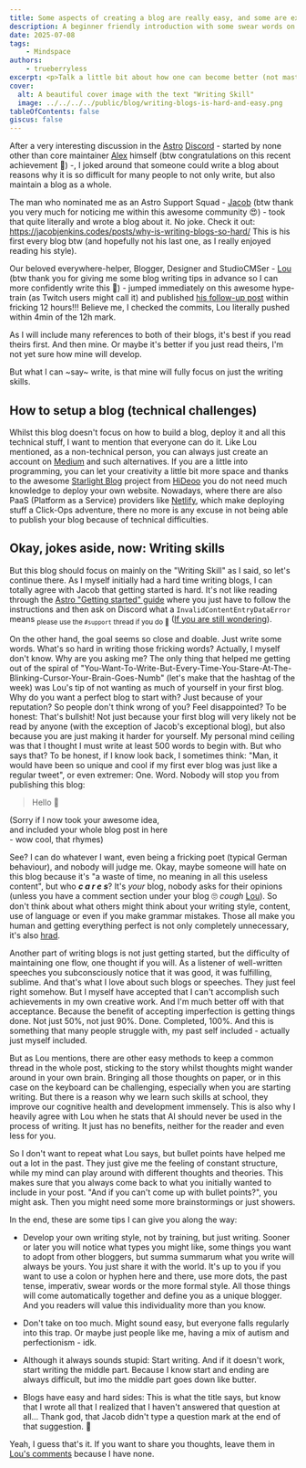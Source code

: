 ```yaml
---
title: Some aspects of creating a blog are really easy, and some are extremely difficult!
description: A beginner friendly introduction with some swear words on how to start writing your own blog post.
date: 2025-07-08
tags:
    - Mindspace
authors:
    - trueberryless
excerpt: <p>Talk a little bit about how one can become better (not master by any means, nobody is perfect) in writing a blog post. These are just my thoughts after two awesome guys from the <a href="https://astro.build/chat">Astro Community</a> (<a class="gh-badge" href="https://github.com/jdtjenkins"><img src="https://github.com/jdtjenkins.png" alt="jdtjenkins" />Jacob</a> and <a class="gh-badge" href="https://github.com/louisescher"><img src="https://github.com/louisescher.png" alt="louisescher" />Lou</a>) decided to write blogs about how hard and easy it is to write blog posts.</p><p>Please read their posts first as this is the follow-up on both of them:</p><ol><li><a href="https://jacobjenkins.codes/posts/why-is-writing-blogs-so-hard/">"Why is writing blog posts so hard?" - Jacob Jenkins</a></li><li><a href="https://lou.gg/blog/why-writing-blogs-isnt-hard">"Why Writing Blogs isn't hard" - Louis Escher</a></li><li><a href="/blog/writing-blogs-is-hard-and-easy/">"Some aspects of creating a blog are really easy, and some are extremely difficult!" - Felix Schneider</a></li></ol><p>After that you have successfully completed this awesome trilogy of blog posts about blog posts.</p>
cover:
  alt: A beautiful cover image with the text "Writing Skill"
  image: ../../../../public/blog/writing-blogs-is-hard-and-easy.png
tableOfContents: false
giscus: false
---
```


After a very interesting discussion in the [Astro](https://github.com/withastro) [Discord](https://astro.build/chat) - started by none other than core maintainer [Alex](https://github.com/alexanderniebuhr) himself (btw congratulations on this recent achievement 🎉) -, I joked around that someone could write a blog about reasons why it is so difficult for many people to not only write, but also maintain a blog as a whole.

The man who nominated me as an Astro Support Squad - [Jacob](https://github.com/jdtjenkins) (btw thank you very much for noticing me within this awesome community 😍) - took that quite literally and wrote a blog about it. No joke. Check it out: https://jacobjenkins.codes/posts/why-is-writing-blogs-so-hard/ This is his first every blog btw (and hopefully not his last one, as I really enjoyed reading his style).

Our beloved everywhere-helper, Blogger, Designer and StudioCMSer - [Lou](https://github.com/louisescher/) (btw thank you for giving me some blog writing tips in advance so I can more confidently write this 🤩) - jumped immediately on this awesome hype-train (as Twitch users might call it) and published [his follow-up post](https://lou.gg/blog/why-writing-blogs-isnt-hard) within fricking 12 hours!!! Believe me, I checked the commits, Lou literally pushed within 4min of the 12h mark.

As I will include many references to both of their blogs, it's best if you read theirs first. And then mine. Or maybe it's better if you just read theirs, I'm not yet sure how mine will develop.

But what I can ~say~ write, is that mine will fully focus on just the writing skills.

## How to setup a blog (technical challenges)

Whilst this blog doesn't focus on how to build a blog, deploy it and all this technical stuff, I want to mention that everyone can do it. Like Lou mentioned, as a non-technical person, you can always just create an account on [Medium](https://medium.com/) and such alternatives. If you are a little into programming, you can let your creativity a little bit more space and thanks to the awesome [Starlight Blog](https://starlight-blog-docs.vercel.app/) project from [HiDeoo](https://github.com/HiDeoo) you do not need much knowledge to deploy your own website. Nowadays, where there are also PaaS (Platform as a Service) providers like [Netlify](https://www.netlify.com/), which make deploying stuff a Click-Ops adventure, there no more is any excuse in not being able to publish your blog because of technical difficulties.

## Okay, jokes aside, now: Writing skills

But this blog should focus on mainly on the "Writing Skill" as I said, so let's continue there. As I myself initially had a hard time writing blogs, I can totally agree with Jacob that getting started is hard. It's not like reading through the [Astro "Getting started" guide](https://docs.astro.build/en/install-and-setup/) where you just have to follow the instructions and then ask on Discord what a `InvalidContentEntryDataError` means <sub>please use the `#support` thread if you do 🫶</sub> ([If you are still wondering](https://docs.astro.build/en/reference/errors/invalid-content-entry-data-error/)).

On the other hand, the goal seems so close and doable. Just write some words. What's so hard in writing those fricking words? Actually, I myself don't know. Why are you asking me? The only thing that helped me getting out of the spiral of "You-Want-To-Write-But-Every-Time-You-Stare-At-The-Blinking-Cursor-Your-Brain-Goes-Numb" (let's make that the hashtag of the week) was Lou's tip of not wanting as much of yourself in your first blog. Why do you want a perfect blog to start with? Just because of your reputation? So people don't think wrong of you? Feel disappointed? To be honest: That's bullshit! Not just because your first blog will very likely not be read by anyone (with the exception of Jacob's exceptional blog), but also because you are just making it harder for yourself. My personal mind ceiling was that I thought I must write at least 500 words to begin with. But who says that? To be honest, if I know look back, I sometimes think: "Man, it would have been so unique and cool if my first ever blog was just like a regular tweet", or even extremer: One. Word. Nobody will stop you from publishing this blog:

> Hello 👋

(Sorry if I now took your awesome idea,  
and included your whole blog post in here  
\- wow cool, that rhymes)

See? I can do whatever I want, even being a fricking poet (typical German behaviour), and nobody will judge me. Okay, maybe someone will hate on this blog because it's "a waste of time, no meaning in all this useless content", but who **_c a r e s_**? It's _your_ blog, <span id="comment-reference" class="fragment-highlight">nobody asks for their opinions (unless you have a comment section under your blog 🙄 _cough_ [Lou](https://lou.gg/blog/why-writing-blogs-isnt-hard#chapter-five-its-the-8th-of-july)</span>). So don't think about what others might think about your writing style, content, use of language or even if you make grammar mistakes. Those all make you human and getting everything perfect is not only completely unnecessary, it's also [hrad](https://jacobjenkins.codes/posts/why-is-writing-blogs-so-hard/#chapter-1---i-want-it-now).

Another part of writing blogs is not just getting started, but the difficulty of maintaining one flow, one thought if you will. As a listener of well-written speeches you subconsciously notice that it was good, it was fulfilling, sublime. And that's what I love about such blogs or speeches. They just feel right somehow. But I myself have accepted that I can't accomplish such achievements in my own creative work. And I'm much better off with that acceptance. Because the benefit of accepting imperfection is getting things done. Not just 50%, not just 90%. Done. Completed, 100%. And this is something that many people struggle with, my past self included - actually just myself included.

But as Lou mentions, there are other easy methods to keep a common thread in the whole post, sticking to the story whilst thoughts might wander around in your own brain. Bringing all those thoughts on paper, or in this case on the keyboard can be challenging, especially when you are starting writing. But there is a reason why we learn such skills at school, they improve our cognitive health and development immensely. This is also why I heavily agree with Lou when he stats that AI should never be used in the process of writing. It just has no benefits, neither for the reader and even less for you.

So I don't want to repeat what Lou says, but bullet points have helped me out a lot in the past. They just give me the feeling of constant structure, while my mind can play around with different thoughts and theories. This makes sure that you always come back to what you initially wanted to include in your post. "And if you can't come up with bullet points?", you might ask. Then you might need some more brainstormings or just showers.

In the end, these are some tips I can give you along the way:

- Develop your own writing style, not by training, but just writing. Sooner or later you will notice what types you might like, some things you want to adopt from other bloggers, but summa summarum what you write will always be yours. You just share it with the world. It's up to you if you want to use a colon or hyphen here and there, use more dots, the past tense, imperativ, swear words or the more formal style. All those things will come automatically together and define you as a unique blogger. And you readers will value this individuality more than you know.

- Don't take on too much. Might sound easy, but everyone falls regularly into this trap. Or maybe just people like me, having a mix of autism and perfectionism - idk.

- Although it always sounds stupid: Start writing. And if it doesn't work, start writing the middle part. Because I know start and ending are always difficult, but imo the middle part goes down like butter.

- Blogs have easy and hard sides: This is what the title says, but know that I wrote all that I realized that I haven't answered that question at all... Thank god, that Jacob didn't type a question mark at the end of that suggestion. 🙏

Yeah, I guess that's it. If you want to share you thoughts, leave them in [Lou's comments](https://lou.gg/blog/why-writing-blogs-isnt-hard) because I have none.

